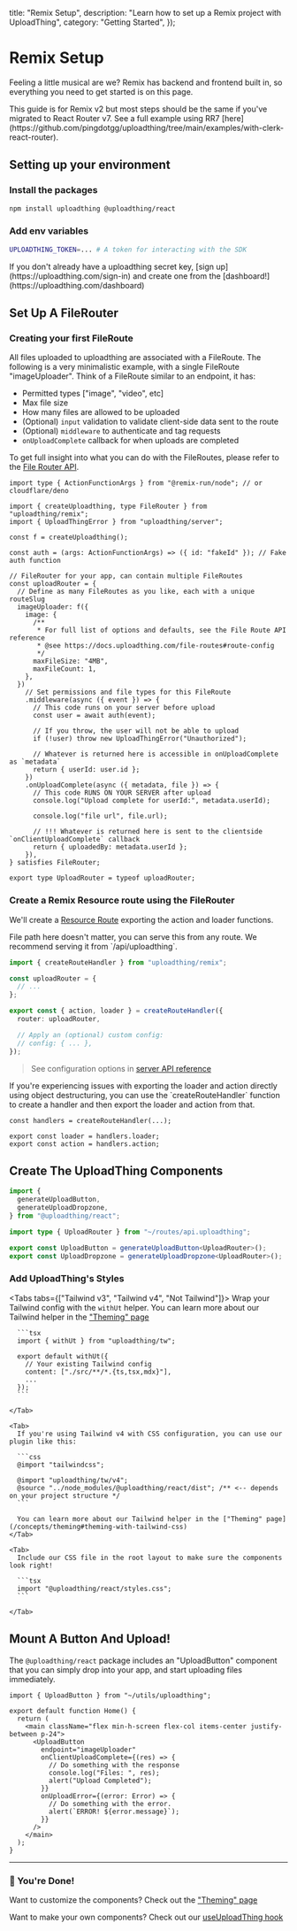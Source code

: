 
  title: "Remix Setup",
  description: "Learn how to set up a Remix project with UploadThing",
  category: "Getting Started",
});

# Remix Setup

Feeling a little musical are we? Remix has backend and frontend built in, so
everything you need to get started is on this page.

<Note>
  This guide is for Remix v2 but most steps should be the same if you've
  migrated to React Router v7. See a full example using RR7
  [here](https://github.com/pingdotgg/uploadthing/tree/main/examples/with-clerk-react-router).
</Note>

## Setting up your environment

### Install the packages

```bash npm2yarn
npm install uploadthing @uploadthing/react
```

### Add env variables

```bash
UPLOADTHING_TOKEN=... # A token for interacting with the SDK
```

<Note>
  If you don't already have a uploadthing secret key, [sign
  up](https://uploadthing.com/sign-in) and create one from the
  [dashboard!](https://uploadthing.com/dashboard)
</Note>

## Set Up A FileRouter

### Creating your first FileRoute

All files uploaded to uploadthing are associated with a FileRoute. The following
is a very minimalistic example, with a single FileRoute "imageUploader". Think
of a FileRoute similar to an endpoint, it has:

- Permitted types ["image", "video", etc]
- Max file size
- How many files are allowed to be uploaded
- (Optional) `input` validation to validate client-side data sent to the route
- (Optional) `middleware` to authenticate and tag requests
- `onUploadComplete` callback for when uploads are completed

To get full insight into what you can do with the FileRoutes, please refer to
the [File Router API](/file-routes).

```tsx {{ title: "app/routes/api.uploadthing.ts" }}
import type { ActionFunctionArgs } from "@remix-run/node"; // or cloudflare/deno

import { createUploadthing, type FileRouter } from "uploadthing/remix";
import { UploadThingError } from "uploadthing/server";

const f = createUploadthing();

const auth = (args: ActionFunctionArgs) => ({ id: "fakeId" }); // Fake auth function

// FileRouter for your app, can contain multiple FileRoutes
const uploadRouter = {
  // Define as many FileRoutes as you like, each with a unique routeSlug
  imageUploader: f({
    image: {
      /**
       * For full list of options and defaults, see the File Route API reference
       * @see https://docs.uploadthing.com/file-routes#route-config
       */
      maxFileSize: "4MB",
      maxFileCount: 1,
    },
  })
    // Set permissions and file types for this FileRoute
    .middleware(async ({ event }) => {
      // This code runs on your server before upload
      const user = await auth(event);

      // If you throw, the user will not be able to upload
      if (!user) throw new UploadThingError("Unauthorized");

      // Whatever is returned here is accessible in onUploadComplete as `metadata`
      return { userId: user.id };
    })
    .onUploadComplete(async ({ metadata, file }) => {
      // This code RUNS ON YOUR SERVER after upload
      console.log("Upload complete for userId:", metadata.userId);

      console.log("file url", file.url);

      // !!! Whatever is returned here is sent to the clientside `onClientUploadComplete` callback
      return { uploadedBy: metadata.userId };
    }),
} satisfies FileRouter;

export type UploadRouter = typeof uploadRouter;
```

### Create a Remix Resource route using the FileRouter

We'll create a
[Resource Route](https://remix.run/docs/en/main/guides/resource-routes)
exporting the action and loader functions.

<Note>
  File path here doesn't matter, you can serve this from any route. We recommend
  serving it from `/api/uploadthing`.
</Note>

```ts {{ title: "app/routes/api.uploadthing.ts" }}
import { createRouteHandler } from "uploadthing/remix";

const uploadRouter = {
  // ...
};

export const { action, loader } = createRouteHandler({
  router: uploadRouter,

  // Apply an (optional) custom config:
  // config: { ... },
});
```

> See configuration options in
> [server API reference](/api-reference/server#create-route-handler)

<Note>
  If you're experiencing issues with exporting the loader and action directly using object destructuring, you can use the `createRouteHandler` function to create a handler and then export the loader and action from that.

```tsx
const handlers = createRouteHandler(...);

export const loader = handlers.loader;
export const action = handlers.action;
```

</Note>

## Create The UploadThing Components

```ts {{ title: "app/utils/uploadthing.ts" }}
import {
  generateUploadButton,
  generateUploadDropzone,
} from "@uploadthing/react";

import type { UploadRouter } from "~/routes/api.uploadthing";

export const UploadButton = generateUploadButton<UploadRouter>();
export const UploadDropzone = generateUploadDropzone<UploadRouter>();
```

### Add UploadThing's Styles

<Tabs tabs={["Tailwind v3", "Tailwind v4", "Not Tailwind"]}>
    <Tab>
      Wrap your Tailwind config with the `withUt` helper. You can learn more about our
      Tailwind helper in the ["Theming" page](/concepts/theming#theming-with-tailwind-css)

      ```tsx
      import { withUt } from "uploadthing/tw";

      export default withUt({
        // Your existing Tailwind config
        content: ["./src/**/*.{ts,tsx,mdx}"],
        ...
      });
      ```

    </Tab>

    <Tab>
      If you're using Tailwind v4 with CSS configuration, you can use our plugin like this:

      ```css
      @import "tailwindcss";

      @import "uploadthing/tw/v4";
      @source "../node_modules/@uploadthing/react/dist"; /** <-- depends on your project structure */
      ```

      You can learn more about our Tailwind helper in the ["Theming" page](/concepts/theming#theming-with-tailwind-css)
    </Tab>

    <Tab>
      Include our CSS file in the root layout to make sure the components look right!

      ```tsx
      import "@uploadthing/react/styles.css";
      ```

    </Tab>

</Tabs>

## Mount A Button And Upload!

The `@uploadthing/react` package includes an "UploadButton" component that you
can simply drop into your app, and start uploading files immediately.

```tsx {{ title: "routes/_index.tsx" }}
import { UploadButton } from "~/utils/uploadthing";

export default function Home() {
  return (
    <main className="flex min-h-screen flex-col items-center justify-between p-24">
      <UploadButton
        endpoint="imageUploader"
        onClientUploadComplete={(res) => {
          // Do something with the response
          console.log("Files: ", res);
          alert("Upload Completed");
        }}
        onUploadError={(error: Error) => {
          // Do something with the error.
          alert(`ERROR! ${error.message}`);
        }}
      />
    </main>
  );
}
```

---

### 🎉 You're Done!

Want to customize the components? Check out the
["Theming" page](/concepts/theming)

Want to make your own components? Check out our
[useUploadThing hook](/api-reference/react#use-upload-thing)
